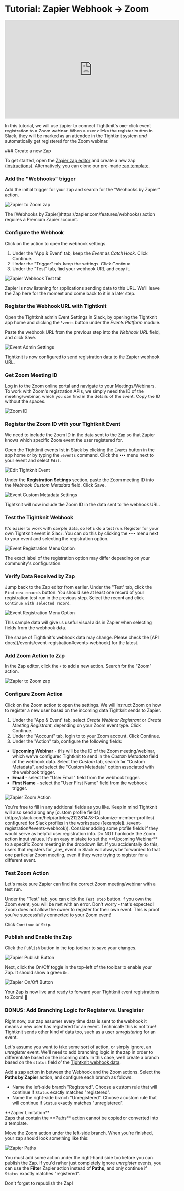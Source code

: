 
# Tutorial: Zapier Webhook → Zoom

<iframe
  width="560"
  height="315"
  src="https://www.youtube.com/embed/hDDD0matrh0?si=VYnsJDuB_tc1Zgy_"
  title="YouTube video player"
  frameborder="0"
  allow="accelerometer; autoplay; clipboard-write; encrypted-media; gyroscope; picture-in-picture; web-share"
  referrerpolicy="strict-origin-when-cross-origin"
  allowfullscreen
></iframe>

In this tutorial, we will use Zapier to connect Tightknit's one-click event registration to a Zoom webinar. When a user clicks the register button in Slack, they will be marked as an attendee in the Tightknit system _and_ automatically get registered for the Zoom webinar.

<Steps>
### Create a new Zap

To get started, open the [Zapier zap editor](https://zapier.com/app/zaps) and create a new zap ([instructions](https://help.zapier.com/hc/en-us/articles/8496309697421-Create-Zaps)). Alternatively, you can clone our pre-made [zap template](https://zapier.com/shared/tightknit-events-webhook-zoom-webinar/b57cd610b355ef5d83e8299cd9b1f487b5d25481).

### Add the "Webhooks" trigger

Add the initial trigger for your zap and search for the "Webhooks by Zapier" action.

![Zapier to Zoom zap](/events/tutorials/zapier-webhooks-action.png)

<Callout type="info">
  The [Webhooks by Zapier](https://zapier.com/features/webhooks) action requires
  a Premium Zapier account.
</Callout>

### Configure the Webhook

Click on the action to open the webhook settings.

1. Under the "App & Event" tab, keep the _Event_ as _Catch Hook_. Click Continue.
1. Under the "Trigger" tab, keep the settings. Click Continue.
1. Under the "Test" tab, find your webhook URL and copy it.

![Zapier Webhook Test tab](/events/tutorials/zapier-webhook-test-tab.png)

Zapier is now listening for applications sending data to this URL. We'll leave the Zap here for the moment and come back to it in a later step.

### Register the Webhook URL with Tightknit

Open the Tightknit admin Event Settings in Slack, by opening the Tightknit app home and clicking the `Events` button under the _Events Platform_ module.

Paste the webhook URL from the previous step into the _Webhook URL_ field, and click Save.

![Event Admin Settings](/events/events-admin-settings.png)

Tightknit is now configured to send registration data to the Zapier webhook URL.

### Get Zoom Meeting ID

Log in to the Zoom online portal and navigate to your Meetings/Webinars. To work with Zoom's registration APIs, we simply need the ID of the meeting/webinar, which you can find in the details of the event. Copy the ID without the spaces.

![Zoom ID](/events/tutorials/zoom-id.png)

### Register the Zoom ID with your Tightknit Event

We need to include the Zoom ID in the data sent to the Zap so that Zapier knows which specific Zoom event the user registered for.

Open the Tightknit events list in Slack by clicking the `Events` button in the app home or by typing the `\events` command. Click the `•••` menu next to your event and select `Edit`.

![Edit Tightknit Event](/events/tutorials/edit-event-menu.png)

Under the **Registration Settings** section, paste the Zoom meeting ID into the _Webhook Custom Metadata_ field. Click Save.

![Event Custom Metadata Settings](/events/tutorials/event-custom-metadata.png)

Tightknit will now include the Zoom ID in the data sent to the webhook URL.

### Test the Tightknit Webhook

It's easier to work with sample data, so let's do a test run. Register for your own Tightknit event in Slack. You can do this by clicking the `•••` menu next to your event and selecting the registration option.

![Event Registration Menu Option](/events/tutorials/registration-menu-option.png)

<Callout type="info">
  The exact label of the registration option may differ depending on your
  community's configuration.
</Callout>

### Verify Data Received by Zap

Jump back to the Zap editor from earlier. Under the "Test" tab, click the `Find new records` button. You should see at least one record of your registration test run in the previous step. Select the record and click `Continue with selected record`.

![Event Registration Menu Option](/events/tutorials/zapier-test-data.png)

This sample data will give us useful visual aids in Zapier when selecting fields from the webhook data.

<Callout>
  The shape of Tightknit's webhook data may change. Please check the [API
  docs](/events/event-registration#events-webhook) for the latest.
</Callout>

### Add Zoom Action to Zap

In the Zap editor, click the `+` to add a new action. Search for the "Zoom" action.

![Zapier to Zoom zap](/events/tutorials/zapier-to-zoom.png)

### Configure Zoom Action

Click on the Zoom action to open the settings. We will instruct Zoom on how to register a new user based on the incoming data Tightknit sends to Zapier.

1. Under the "App & Event" tab, select _Create Webinar Registrant_ or _Create Meeting Registrant_, depending on your Zoom event type. Click Continue.
1. Under the "Account" tab, login to to your Zoom account. Click Continue.
1. Under the "Action" tab, configure the following fields:

- **Upcoming Webinar** - this will be the ID of the Zoom meeting/webinar, which we've configured Tightknit to send in the _Custom Metadata_ field of the webhook data. Select the _Custom_ tab, search for "Custom Metadata", and select the "Custom Metadata" option associated with the webhook trigger.
- **Email** - select the "User Email" field from the webhook trigger.
- **First Name** - select the "User First Name" field from the webhook trigger.

![Zapier Zoom Action](/events/tutorials/zapier-zoom-action.png)

<Callout type="info">
  You're free to fill in any additional fields as you like. Keep in mind
  Tightknit will also send along any [custom profile
  fields](https://slack.com/help/articles/212281478-Customize-member-profiles)
  configured for Slack profiles in the workspace
  ([example](../event-registration#events-webhook)). Consider adding some
  profile fields if they would serve as helpful user registration info.
</Callout>

<Callout type="warning">
  Do NOT hardcode the Zoom action input values. It's an easy mistake to set the
  **Upcoming Webinar** to a specific Zoom meeting in the dropdown list. If you
  accidentally do this, users that registers for _any_ event in Slack will
  always be forwarded to that one particular Zoom meeting, even if they were
  trying to register for a different event.
</Callout>

### Test Zoom Action

Let's make sure Zapier can find the correct Zoom meeting/webinar with a test run.

Under the "Test" tab, you can click the `Test step` button. If you own the Zoom event, you will be met with an error. Don't worry - that's expected! Zoom does not allow the owner to register for their own event. This is proof you've successfully connected to your Zoom event!

Click `Continue` or `Skip`.

### Publish and Enable the Zap

Click the `Publish` button in the top toolbar to save your changes.

![Zapier Publish Button](/events/tutorials/zapier-publish-button.png)

Next, click the On/Off toggle in the top-left of the toolbar to enable your Zap. It should show a green `On`.

![Zapier On/Off Button](/events/tutorials/zapier-on-off-button.png)

Your Zap is now live and ready to forward your Tightknit event registrations to Zoom! 🎉

### BONUS: Add Branching Logic for Register vs. Unregister

Right now, our zap assumes every time data is sent to the webhook it means a new user has registered for an event. Technically this is not true! Tightknit sends other kind of data too, such as a user _unregistering_ for an event.

Let's assume you want to take some sort of action, or simply ignore, an _unregister_ event. We'll need to add branching logic in the zap in order to differentiate based on the incoming data. In this case, we'll create a branch based on the `status` field of the [Tightknit webhook data](../event-registration#events-webhook).

Add a zap action in between the Webhook and the Zoom actions. Select the **Paths by Zapier** action, and configure each branch as follows:

- Name the left-side branch "Registered". Choose a custom rule that will continue if `Status` exactly matches "registered".
- Name the right-side branch "Unregistered". Choose a custom rule that will continue if `Status` exactly matches "unregistered".

<Callout>
  **Zapier Limitation** <br />
  Zaps that contain the **Paths** action cannot be copied or converted into a template.
</Callout>

Move the Zoom action under the left-side branch. When you're finished, your zap should look something like this:

![Zapier Paths](/events/tutorials/zapier-paths.png)

You must add some action under the right-hand side too before you can publish the Zap. If you'd rather just completely ignore _unregister_ events, you can use the **Filter** Zapier action instead of **Paths**, and only continue if `Status` exactly matches "registered".

<Callout type="info">Don't forget to republish the Zap!</Callout>

</Steps>
